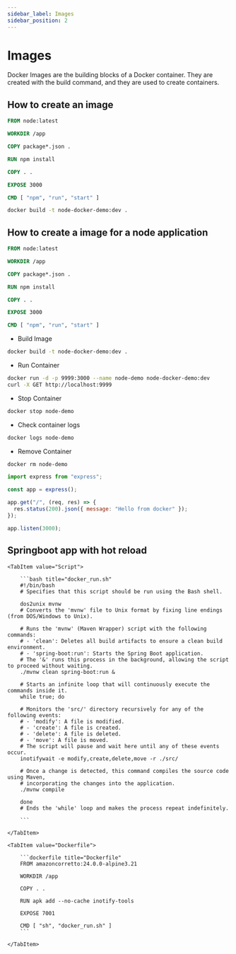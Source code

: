 ```yaml
---
sidebar_label: Images
sidebar_position: 2
---
```



# Images


Docker Images are the building blocks of a Docker container. They are created with the build command, and they are used to create containers.

## How to create an image

```dockerfile title="dockerfile"
FROM node:latest

WORKDIR /app

COPY package*.json .

RUN npm install

COPY . .

EXPOSE 3000

CMD [ "npm", "run", "start" ]
```

```bash
docker build -t node-docker-demo:dev .
```

## How to create a image for a node application

<Tabs>

<TabItem value="Dockerfile">

```Dockerfile
FROM node:latest

WORKDIR /app

COPY package*.json .

RUN npm install

COPY . .

EXPOSE 3000

CMD [ "npm", "run", "start" ]
```

</TabItem>

<TabItem value="Commands">

- Build Image

```bash
docker build -t node-docker-demo:dev .
```
- Run Container

```bash
docker run -d -p 9999:3000 --name node-demo node-docker-demo:dev
curl -X GET http://localhost:9999
```

- Stop Container

```bash
docker stop node-demo
```

- Check container logs

```bash
docker logs node-demo
```

- Remove Container

```bash
docker rm node-demo
```

</TabItem>

<TabItem value="app.js">

```js
import express from "express";

const app = express();

app.get("/", (req, res) => {
  res.status(200).json({ message: "Hello from docker" });
});

app.listen(3000);
```

</TabItem>

</Tabs>

## Springboot app with hot reload

<Tabs>

    <TabItem value="Script">

        ```bash title="docker_run.sh"
        #!/bin/bash
        # Specifies that this script should be run using the Bash shell.

        dos2unix mvnw
        # Converts the 'mvnw' file to Unix format by fixing line endings (from DOS/Windows to Unix).

        # Runs the 'mvnw' (Maven Wrapper) script with the following commands:
        # - 'clean': Deletes all build artifacts to ensure a clean build environment.
        # - 'spring-boot:run': Starts the Spring Boot application.
        # The '&' runs this process in the background, allowing the script to proceed without waiting.
        ./mvnw clean spring-boot:run &

        # Starts an infinite loop that will continuously execute the commands inside it.
        while true; do

        # Monitors the 'src/' directory recursively for any of the following events:
        # - 'modify': A file is modified.
        # - 'create': A file is created.
        # - 'delete': A file is deleted.
        # - 'move': A file is moved.
        # The script will pause and wait here until any of these events occur.
        inotifywait -e modify,create,delete,move -r ./src/

        # Once a change is detected, this command compiles the source code using Maven,
        # incorporating the changes into the application.
        ./mvnw compile

        done
        # Ends the 'while' loop and makes the process repeat indefinitely.

        ```

    </TabItem>

    <TabItem value="Dockerfile">

        ```dockerfile title="Dockerfile"
        FROM amazoncorretto:24.0.0-alpine3.21

        WORKDIR /app

        COPY . .

        RUN apk add --no-cache inotify-tools

        EXPOSE 7001

        CMD [ "sh", "docker_run.sh" ]
        ```

    </TabItem>

</Tabs>

